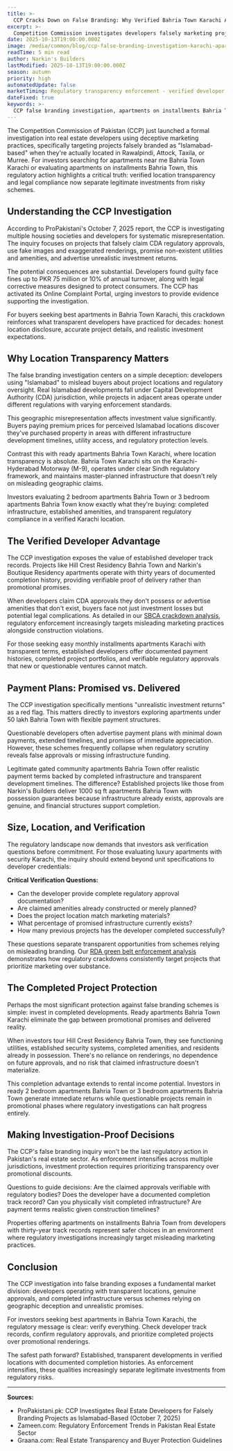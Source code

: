 ```yaml
---
title: >-
  CCP Cracks Down on False Branding: Why Verified Bahria Town Karachi Apartments Matter More Than Ever
excerpt: >-
  Competition Commission investigates developers falsely marketing projects as Islamabad-based. Discover why transparent, legally compliant apartments in Bahria Town Karachi protect your investment from regulatory risk.
date: 2025-10-13T19:00:00.000Z
image: /media/common/blog/ccp-false-branding-investigation-karachi-apartments.webp
readTime: 5 min read
author: Narkin's Builders
lastModified: 2025-10-13T19:00:00.000Z
season: autumn
priority: high
automatedUpdate: false
marketTiming: Regulatory transparency enforcement - verified developer credentials critical
dateFixed: true
keywords: >-
  CCP false branding investigation, apartments on installments Bahria Town, Hill Crest Residency Bahria Town, apartments near me Bahria Town Karachi, apartments under 50 lakh Bahria Town, best apartments in Bahria Town Karachi, Narkin's Boutique Residency apartments, ready apartments Bahria Town Karachi, easy monthly installments apartments Karachi, 2 bedroom apartments Bahria Town, 3 bedroom apartments Bahria Town, 1000 sq ft apartments Bahria Town, luxury apartments with security Karachi, gated community apartments Bahria Town
---
```


The Competition Commission of Pakistan (CCP) just launched a formal investigation into real estate developers using deceptive marketing practices, specifically targeting projects falsely branded as "Islamabad-based" when they're actually located in Rawalpindi, Attock, Taxila, or Murree. For investors searching for apartments near me Bahria Town Karachi or evaluating apartments on installments Bahria Town, this regulatory action highlights a critical truth: verified location transparency and legal compliance now separate legitimate investments from risky schemes.

## Understanding the CCP Investigation

According to ProPakistani's October 7, 2025 report, the CCP is investigating multiple housing societies and developers for systematic misrepresentation. The inquiry focuses on projects that falsely claim CDA regulatory approvals, use fake images and exaggerated renderings, promise non-existent utilities and amenities, and advertise unrealistic investment returns.

The potential consequences are substantial. Developers found guilty face fines up to PKR 75 million or 10% of annual turnover, along with legal corrective measures designed to protect consumers. The CCP has activated its Online Complaint Portal, urging investors to provide evidence supporting the investigation.

For buyers seeking best apartments in Bahria Town Karachi, this crackdown reinforces what transparent developers have practiced for decades: honest location disclosure, accurate project details, and realistic investment expectations.

## Why Location Transparency Matters

The false branding investigation centers on a simple deception: developers using "Islamabad" to mislead buyers about project locations and regulatory oversight. Real Islamabad developments fall under Capital Development Authority (CDA) jurisdiction, while projects in adjacent areas operate under different regulations with varying enforcement standards.

This geographic misrepresentation affects investment value significantly. Buyers paying premium prices for perceived Islamabad locations discover they've purchased property in areas with different infrastructure development timelines, utility access, and regulatory protection levels.

Contrast this with ready apartments Bahria Town Karachi, where location transparency is absolute. Bahria Town Karachi sits on the Karachi-Hyderabad Motorway (M-9), operates under clear Sindh regulatory framework, and maintains master-planned infrastructure that doesn't rely on misleading geographic claims.

Investors evaluating 2 bedroom apartments Bahria Town or 3 bedroom apartments Bahria Town know exactly what they're buying: completed infrastructure, established amenities, and transparent regulatory compliance in a verified Karachi location.

## The Verified Developer Advantage

The CCP investigation exposes the value of established developer track records. Projects like Hill Crest Residency Bahria Town and Narkin's Boutique Residency apartments operate with thirty years of documented completion history, providing verifiable proof of delivery rather than promotional promises.

When developers claim CDA approvals they don't possess or advertise amenities that don't exist, buyers face not just investment losses but potential legal complications. As detailed in our [SBCA crackdown analysis](/blog/sbca-crackdown-dangerous-illegal-buildings-karachi-property-safety-october-2025), regulatory enforcement increasingly targets misleading marketing practices alongside construction violations.

For those seeking easy monthly installments apartments Karachi with transparent terms, established developers offer documented payment histories, completed project portfolios, and verifiable regulatory approvals that new or questionable ventures cannot match.

## Payment Plans: Promised vs. Delivered

The CCP investigation specifically mentions "unrealistic investment returns" as a red flag. This matters directly to investors exploring apartments under 50 lakh Bahria Town with flexible payment structures.

Questionable developers often advertise payment plans with minimal down payments, extended timelines, and promises of immediate appreciation. However, these schemes frequently collapse when regulatory scrutiny reveals false approvals or missing infrastructure funding.

Legitimate gated community apartments Bahria Town offer realistic payment terms backed by completed infrastructure and transparent development timelines. The difference? Established projects like those from Narkin's Builders deliver 1000 sq ft apartments Bahria Town with possession guarantees because infrastructure already exists, approvals are genuine, and financial structures support completion.

## Size, Location, and Verification

The regulatory landscape now demands that investors ask verification questions before commitment. For those evaluating luxury apartments with security Karachi, the inquiry should extend beyond unit specifications to developer credentials:

**Critical Verification Questions:**
- Can the developer provide complete regulatory approval documentation?
- Are claimed amenities already constructed or merely planned?
- Does the project location match marketing materials?
- What percentage of promised infrastructure currently exists?
- How many previous projects has the developer completed successfully?

These questions separate transparent opportunities from schemes relying on misleading branding. Our [RDA green belt enforcement analysis](/blog/rda-green-belt-ban-why-bahria-town-karachi-apartments-safer-bet-october-2025) demonstrates how regulatory crackdowns consistently target projects that prioritize marketing over substance.

## The Completed Project Protection

Perhaps the most significant protection against false branding schemes is simple: invest in completed developments. Ready apartments Bahria Town Karachi eliminate the gap between promotional promises and delivered reality.

When investors tour Hill Crest Residency Bahria Town, they see functioning utilities, established security systems, completed amenities, and residents already in possession. There's no reliance on renderings, no dependence on future approvals, and no risk that claimed infrastructure doesn't materialize.

This completion advantage extends to rental income potential. Investors in ready 2 bedroom apartments Bahria Town or 3 bedroom apartments Bahria Town generate immediate returns while questionable projects remain in promotional phases where regulatory investigations can halt progress entirely.

## Making Investigation-Proof Decisions

The CCP's false branding inquiry won't be the last regulatory action in Pakistan's real estate sector. As enforcement intensifies across multiple jurisdictions, investment protection requires prioritizing transparency over promotional discounts.

Questions to guide decisions: Are the claimed approvals verifiable with regulatory bodies? Does the developer have a documented completion track record? Can you physically visit completed infrastructure? Are payment terms realistic given construction timelines?

Properties offering apartments on installments Bahria Town from developers with thirty-year track records represent safer choices in an environment where regulatory investigations increasingly target misleading marketing practices.

## Conclusion

The CCP investigation into false branding exposes a fundamental market division: developers operating with transparent locations, genuine approvals, and completed infrastructure versus schemes relying on geographic deception and unrealistic promises.

For investors seeking best apartments in Bahria Town Karachi, the regulatory message is clear: verify everything. Check developer track records, confirm regulatory approvals, and prioritize completed projects over promotional renderings.

The safest path forward? Established, transparent developments in verified locations with documented completion histories. As enforcement intensifies, these qualities increasingly separate legitimate investments from regulatory risks.

---

**Sources:**
- ProPakistani.pk: CCP Investigates Real Estate Developers for Falsely Branding Projects as Islamabad-Based (October 7, 2025)
- Zameen.com: Regulatory Enforcement Trends in Pakistan Real Estate Sector
- Graana.com: Real Estate Transparency and Buyer Protection Guidelines
